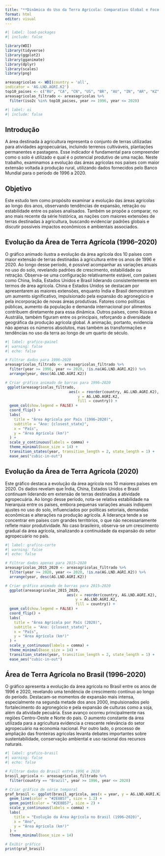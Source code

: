 ---
title: "**Dinâmica do Uso da Terra Agrícola: Comparativo Global e Foco no Brasil**"
format: html
editor: visual
---

```{r}
#| label: load-packages
#| include: false

library(WDI)
library(tidyverse)
library(ggplot2)
library(gganimate)
library(dplyr)
library(scales)
library(png)

areasagricolas <- WDI(country = 'all',
indicator = 'AG.LND.AGRI.K2')
top10_paises <- c("RU", "CA", "CN", "US", "BR", "AU", "IN", "AR", "KZ", "DZ")
areasagricolas_filtrado <- areasagricolas %>%
  filter(iso2c %in% top10_paises, year >= 1996, year <= 2020)


```

```{r}
#| label: oi
#| include: false


```

## Introdução

A área destinada à agricultura representa o conjunto de terras utilizadas para atividades agropecuárias, incluindo terrenos cultiváveis, plantações permanentes e pastagens. Esse indicador é fundamental para compreender como o solo é utilizado e qual é o potencial produtivo de uma nação. Neste trabalho, examinamos a evolução das áreas agrícolas nos países com maior extensão voltada à produção rural, utilizando dados fornecidos pelo Banco Mundial para o período de 1996 a 2020.

## Objetivo

Este estudo tem como propósito examinar a evolução das áreas agrícolas ao longo dos anos, observando tendências de expansão, retração ou estabilidade entre os países analisados. Também se propõe a comparar, no ano mais recente da série histórica, as nações com maiores extensões de terras destinadas à agricultura, buscando evidenciar padrões globais e discutir possíveis impactos econômicos e ambientais associados.

## Evolução da Área de Terra Agrícola (1996–2020)

O gráfico animado ilustra a evolução da área agrícola dos 10 países com maior extensão de terras destinadas à agricultura entre os anos de 1996 e 2020. Ao longo desse período, é possível acompanhar as variações anuais no uso do solo, revelando padrões de crescimento, estabilidade ou retração. Observa-se uma configuração relativamente estável, com países como China, Índia, Estados Unidos e Brasil liderando consistentemente em termos de área agrícola. China e Estados Unidos se destacam por apresentarem as maiores extensões, enquanto Índia e Brasil demonstram um aumento significativo, impulsionado pela expansão do agronegócio e pela incorporação de novas áreas produtivas. Fatores como políticas públicas, aumento da população e demanda internacional por alimentos contribuem diretamente para essa dinâmica. Outros países, como Rússia e Austrália, também figuram entre os principais, reforçando a diversidade geográfica da produção agrícola global. A animação, portanto, evidencia não apenas os números absolutos, mas também as transformações e tendências no uso da terra ao longo de um quarto de século.

```{r}
#| label: grafico-painel
#| warning: false
#| echo: false

# Filtrar dados para 1996–2020
areasagricolas_filtrado <- areasagricolas_filtrado %>%
  filter(year >= 1996, year <= 2020, !is.na(AG.LND.AGRI.K2)) %>%
  arrange(year, desc(AG.LND.AGRI.K2))

# Criar gráfico animado de barras para 1996–2020
 ggplot(areasagricolas_filtrado,
                             aes(x = reorder(country, AG.LND.AGRI.K2),
                                 y = AG.LND.AGRI.K2,
                                 fill = country)) +
  geom_col(show.legend = FALSE) +
  coord_flip() +
  labs(
    title = "Área Agrícola por País (1996–2020)",
    subtitle = "Ano: {closest_state}",
    x = "País",
    y = "Área Agrícola (km²)"
  ) +
  scale_y_continuous(labels = comma) +
  theme_minimal(base_size = 14) +
  transition_states(year, transition_length = 2, state_length = 1) +
  ease_aes("cubic-in-out")

```

## 

## Evolução da Área de Terra Agrícola (2020)

Este gráfico destaca a evolução da área agrícola nos 10 maiores países em 2020. Os dados revelam que Índia, China, Estados Unidos e Brasil continuam liderando em extensão de terras destinadas à atividade agropecuária. Ao longo desse período, nota-se relativa estabilidade na hierarquia entre os países, embora pequenas variações anuais indiquem ajustes no uso do solo, influenciados por políticas setoriais, demandas econômicas e alterações na produção agrícola. A liderança tende a se concentrar em países com grandes territórios, o que não necessariamente reflete maior produtividade. No caso brasileiro, observa-se um crescimento gradual da área agrícola, sinalizando a continuidade da expansão do setor agropecuário no país.

```{r}
#| label: grafico-corte
#| warning: false
#| echo: false

# Filtrar dados apenas para 2015–2020
areasagricolas_2015_2020 <- areasagricolas_filtrado %>%
  filter(year >= 2020, year <= 2020, !is.na(AG.LND.AGRI.K2)) %>%
  arrange(year, desc(AG.LND.AGRI.K2))

# Criar gráfico animado de barras para 2015–2020
  ggplot(areasagricolas_2015_2020,
                            aes(x = reorder(country, AG.LND.AGRI.K2),
                                y = AG.LND.AGRI.K2,
                                fill = country)) +
  geom_col(show.legend = FALSE) +
  coord_flip() +
  labs(
    title = "Área Agrícola por País (2020)",
    subtitle = "Ano: {closest_state}",
    x = "País",
    y = "Área Agrícola (km²)"
  ) +
  scale_y_continuous(labels = comma) +
  theme_minimal(base_size = 14) +
  transition_states(year, transition_length = 2, state_length = 1) +
  ease_aes("cubic-in-out")

```

## Área de Terra Agrícola no Brasil (1996–2020)

O gráfico apresenta a evolução da área agrícola no Brasil entre os anos de 1996 e 2020, revelando uma tendência de crescimento contínuo ao longo do período. Destacam-se momentos de expansão mais intensa, especialmente na segunda metade dos anos 2000, impulsionados pelo fortalecimento do agronegócio e pela expansão de culturas como a soja, além da atividade pecuária. Esse avanço ocorreu principalmente nas regiões Centro-Oeste e Norte do país. O aumento constante da área utilizada para a agricultura evidencia a crescente relevância do setor agropecuário na economia nacional. Por outro lado, o processo de ampliação das fronteiras agrícolas levanta debates importantes sobre sustentabilidade, conservação ambiental e uso racional dos recursos naturais.

```{r}
#| label: grafico-brasil
#| warning: false
#| echo: false

# Filtrar dados do Brasil entre 1996 e 2020
brasil_agricola <- areasagricolas_filtrado %>%
  filter(country == "Brazil", year >= 1996, year <= 2020)

# Criar gráfico de série temporal
graf_brasil <- ggplot(brasil_agricola, aes(x = year, y = AG.LND.AGRI.K2)) +
  geom_line(color = "#2E8B57", size = 1.2) +
  geom_point(color = "#2E8B57", size = 2) +
  scale_y_continuous(labels = comma) +
  labs(
    title = "Evolução da Área Agrícola no Brasil (1996–2020)",
    x = "Ano",
    y = "Área Agrícola (km²)"
  ) +
  theme_minimal(base_size = 14)

# Exibir gráfico
print(graf_brasil)
```
